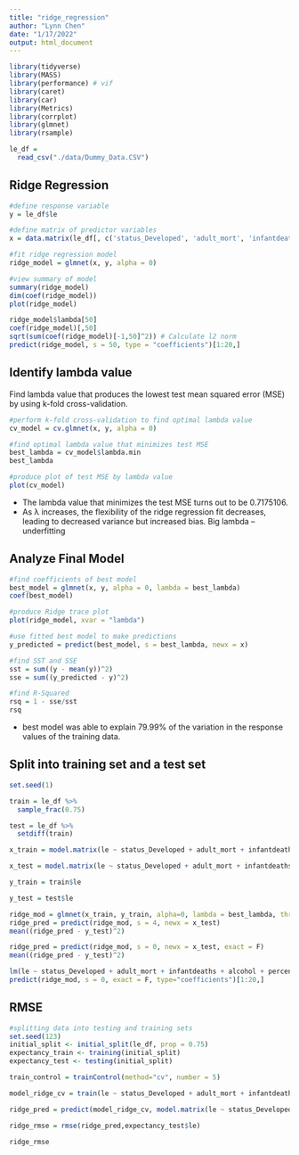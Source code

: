```yaml
---
title: "ridge_regression"
author: "Lynn Chen"
date: "1/17/2022"
output: html_document
---
```


```r
library(tidyverse)
library(MASS)
library(performance) # vif
library(caret)
library(car)
library(Metrics)
library(corrplot)
library(glmnet)
library(rsample)

```


```r
le_df = 
  read_csv("./data/Dummy_Data.CSV") 
```

## Ridge Regression
```r
#define response variable
y = le_df$le

#define matrix of predictor variables
x = data.matrix(le_df[, c('status_Developed', 'adult_mort', 'infantdeaths', 'alcohol', 'percent_exp', 'hepatitis_b_high', 'measles', 'bmi', 'under_five', 'polio_high', 'total_exp', 'diphtheria_high', 'hiv_aids', 'gdp', 'population', 'thin_1_19', 'thin_5_9', 'HDI', 'schooling')])

#fit ridge regression model
ridge_model = glmnet(x, y, alpha = 0)

#view summary of model
summary(ridge_model)
dim(coef(ridge_model))
plot(ridge_model) 

ridge_model$lambda[50] 
coef(ridge_model)[,50] 
sqrt(sum(coef(ridge_model)[-1,50]^2)) # Calculate l2 norm
predict(ridge_model, s = 50, type = "coefficients")[1:20,]

```

## Identify lambda value 

Find lambda value that produces the lowest test mean squared error (MSE) by using k-fold cross-validation.

```r
#perform k-fold cross-validation to find optimal lambda value
cv_model = cv.glmnet(x, y, alpha = 0)

#find optimal lambda value that minimizes test MSE
best_lambda = cv_model$lambda.min
best_lambda

#produce plot of test MSE by lambda value
plot(cv_model) 
```

* The lambda value that minimizes the test MSE turns out to be 0.7175106.
* As λ increases, the flexibility of the ridge regression fit decreases, leading to decreased variance but increased bias. Big lambda -- underfitting

## Analyze Final Model

```r
#find coefficients of best model
best_model = glmnet(x, y, alpha = 0, lambda = best_lambda)
coef(best_model)

#produce Ridge trace plot
plot(ridge_model, xvar = "lambda")

#use fitted best model to make predictions
y_predicted = predict(best_model, s = best_lambda, newx = x)

#find SST and SSE
sst = sum((y - mean(y))^2)
sse = sum((y_predicted - y)^2)

#find R-Squared
rsq = 1 - sse/sst
rsq

```
* best model was able to explain 79.99% of the variation in the response values of the training data.

## Split into training set and a test set

```r
set.seed(1)

train = le_df %>%
  sample_frac(0.75)

test = le_df %>%
  setdiff(train)

x_train = model.matrix(le ~ status_Developed + adult_mort + infantdeaths + alcohol + percent_exp + hepatitis_b_high + measles + bmi + under_five + polio_high + total_exp + diphtheria_high + hiv_aids + gdp + population + thin_1_19 + thin_5_9 + HDI + schooling, train)[,-1]

x_test = model.matrix(le ~ status_Developed + adult_mort + infantdeaths + alcohol + percent_exp + hepatitis_b_high + measles + bmi + under_five + polio_high + total_exp + diphtheria_high + hiv_aids + gdp + population + thin_1_19 + thin_5_9 + HDI + schooling, test)[,-1]

y_train = train$le

y_test = test$le  

ridge_mod = glmnet(x_train, y_train, alpha=0, lambda = best_lambda, thresh = 1e-12)
ridge_pred = predict(ridge_mod, s = 4, newx = x_test)
mean((ridge_pred - y_test)^2)

ridge_pred = predict(ridge_mod, s = 0, newx = x_test, exact = F)
mean((ridge_pred - y_test)^2)

lm(le ~ status_Developed + adult_mort + infantdeaths + alcohol + percent_exp + hepatitis_b_high + measles + bmi + under_five + polio_high + total_exp + diphtheria_high + hiv_aids + gdp + population + thin_1_19 + thin_5_9 + HDI + schooling, data = train)
predict(ridge_mod, s = 0, exact = F, type="coefficients")[1:20,]
```

## RMSE

```r
#splitting data into testing and training sets
set.seed(123)
initial_split <- initial_split(le_df, prop = 0.75)
expectancy_train <- training(initial_split)
expectancy_test <- testing(initial_split)

train_control = trainControl(method="cv", number = 5)

model_ridge_cv = train(le ~ status_Developed + adult_mort + infantdeaths + alcohol + percent_exp + hepatitis_b_high + measles + bmi + under_five + polio_high + total_exp + diphtheria_high + hiv_aids + gdp + population + thin_1_19 + thin_5_9 + HDI + schooling, data = expectancy_train[,-1], trControl=train_control, method="glmnet", preProcess = c("center", "scale"),tuneGrid = expand.grid(alpha = 0, lambda = best_lambda))

ridge_pred = predict(model_ridge_cv, model.matrix(le ~ status_Developed + adult_mort + infantdeaths + alcohol + percent_exp + hepatitis_b_high + measles + bmi + under_five + polio_high + total_exp + diphtheria_high + hiv_aids + gdp + population + thin_1_19 + thin_5_9 + HDI + schooling, expectancy_test)[,-1])

ridge_rmse = rmse(ridge_pred,expectancy_test$le)

ridge_rmse

```

